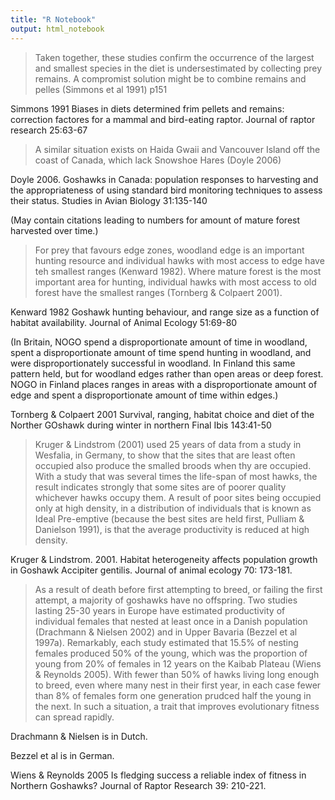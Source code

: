 ```yaml
---
title: "R Notebook"
output: html_notebook
---
```


> Taken together, these studies confirm the occurrence of the largest and smallest species in the diet is undersestimated by collecting prey remains. A compromist solution might be to combine remains and pelles (Simmons et al 1991) p151

Simmons 1991 Biases in diets determined frim pellets and remains: correction factores for a mammal and bird-eating raptor. Journal of raptor research 25:63-67

> A similar situation exists on Haida Gwaii and Vancouver Island off the coast of Canada, which lack Snowshoe Hares (Doyle 2006)

Doyle 2006. Goshawks in Canada: population responses to harvesting and the appropriateness of using standard bird monitoring techniques to assess their status. Studies in Avian Biology 31:135-140

(May contain citations leading to numbers for amount of mature forest harvested over time.)

> For prey that favours edge zones, woodland edge is an important hunting resource and individual hawks with most access to edge have teh smallest ranges (Kenward 1982). Where mature forest is the most important area for hunting, individual hawks with most access to old forest have the smallest ranges (Tornberg & Colpaert 2001).

Kenward 1982 Goshawk hunting behaviour, and range size as a function of habitat availability. Journal of Animal Ecology 51:69-80

(In Britain, NOGO spend a disproportionate amount of time in woodland, spent a disproportionate amount of time spend hunting in woodland, and were disproportionately successful in woodland. In Finland this same pattern held, but for woodland edges rather than open areas or deep forest. NOGO in Finland places ranges in areas with a disproportionate amount of edge and spent a disproportionate amount of time within edges.)

Tornberg & Colpaert 2001 Survival, ranging, habitat choice and diet of the Norther GOshawk during winter in northern Final Ibis 143:41-50

> Kruger & Lindstrom (2001) used 25 years of data from a study in Wesfalia, in Germany, to show that the sites that are least often occupied also produce the smalled broods when thy are occupied. With a study that was several times the life-span of most hawks, the result indicates strongly that some sites are of poorer quality whichever hawks occupy them. A result of poor sites being occupied only at high density, in a distribution of individuals that is known as Ideal Pre-emptive (because the best sites are held first, Pulliam & Danielson 1991), is that the average productivity is reduced at high density.

Kruger & Lindstrom. 2001. Habitat heterogeneity affects population growth in Goshawk Accipiter gentilis. Journal of animal ecology 70: 173-181.

> As a result of death before first attempting to breed, or failing the first attempt, a majority of goshawks have no offspring. Two studies lasting 25-30 years in Europe have estimated productivity of individual females that nested at least once in a Danish population (Drachmann & Nielsen 2002) and in Upper Bavaria (Bezzel et al 1997a). Remarkably, each study estimated that 15.5% of nesting females produced 50% of the young, which was the proportion of young from 20% of females in 12 years on the Kaibab Plateau (Wiens & Reynolds 2005). With fewer than 50% of hawks living long enough to breed, even where many nest in their first year, in each case fewer than 8% of females form one generation prudced half the young in the next. In such a situation, a trait that improves evolutionary fitness can spread rapidly.

Drachmann & Nielsen is in Dutch.

Bezzel et al is in German.

Wiens & Reynolds 2005 Is fledging success a reliable index of fitness in Northern Goshawks? Journal of Raptor Research 39: 210-221.





